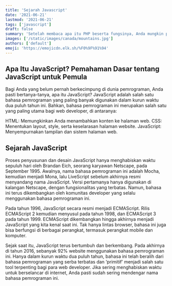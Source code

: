 ```yaml
---
title: 'Sejarah Javascript'
date: '2021-06-21'
lastmod: '2021-06-21'
tags: ['javascript']
draft: false
summary: 'Setelah membaca apa itu PHP beserta fungsinya, Anda mungkin penasaran mengapa kita tidak bisa menggunakan JavaScript saja..'
images: ['/static/images/canada/mountains.jpg']
authors: ['default']
emoji: 'https://emojicdn.elk.sh/%F0%9F%91%94'
---
```


## Apa Itu JavaScript? Pemahaman Dasar tentang JavaScript untuk Pemula

Bagi Anda yang belum pernah berkecimpung di dunia pemrograman, Anda pasti bertanya-tanya, apa itu JavaScript? JavaScript adalah salah satu bahasa pemrograman yang paling banyak digunakan dalam kurun waktu dua puluh tahun ini. Bahkan, bahasa pemrograman ini merupakan salah satu yang paling utama bagi web developer, di antaranya:

HTML: Memungkinkan Anda menambahkan konten ke halaman web.
CSS: Menentukan layout, style, serta keselarasan halaman website.
JavaScript: Menyempurnakan tampilan dan sistem halaman web.

## Sejarah JavaScript

Proses penyusunan dan desain JavaScript hanya menghabiskan waktu sepuluh hari oleh Brandan Eich, seorang karyawan Netscape, pada September 1995. Awalnya, nama bahasa pemrograman ini adalah Mocha, kemudian menjadi Mona, lalu LiveScript sebelum akhirnya resmi menyandang nama JavaScript. Versi pertamanya hanya digunakan di kalangan Netscape, dengan fungsionalitas yang terbatas. Namun, bahasa ini terus dikembangkan oleh komunitas developer yang selalu menggunakan bahasa pemrograman ini.

Pada tahun 1996, JavaScript secara resmi menjadi ECMAScript. Rilis ECMAScript 2 kemudian menyusul pada tahun 1998, dan ECMAScript 3 pada tahun 1999. ECMAScript dikembangkan hingga akhirnya menjadi JavaScript yang kita kenal saat ini. Tak hanya lintas browser, bahasa ini juga bisa berfungsi di berbagai perangkat, termasuk perangkat mobile dan komputer.

Sejak saat itu, JavaScript terus bertumbuh dan berkembang. Pada akhirnya di tahun 2016, sebanyak 92% website menggunakan bahasa pemrograman ini. Hanya dalam kurun waktu dua puluh tahun, bahasa ini telah beralih dari bahasa pemrograman yang serba terbatas dan ‘primitif’ menjadi salah satu tool terpenting bagi para web developer. Jika sering menghabiskan waktu untuk berselancar di internet, Anda pasti sudah sering mendengar nama bahasa pemrograman ini.

